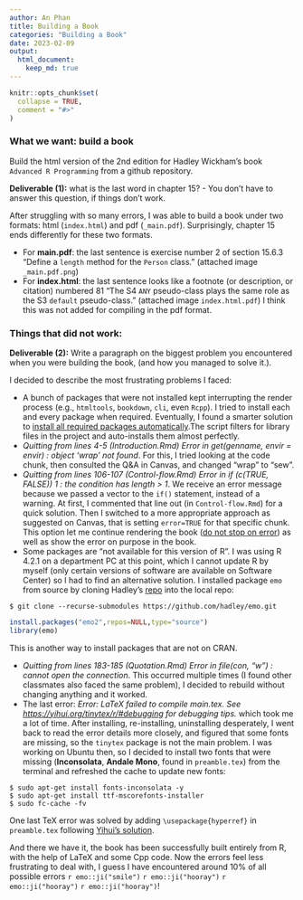 ```yaml
---
author: An Phan
title: Building a Book
categories: "Building a Book"
date: 2023-02-09
output: 
  html_document:
    keep_md: true
---
```


```r
knitr::opts_chunk$set(
  collapse = TRUE,
  comment = "#>"
)
```

### What we want: build a book

Build the html version of the 2nd edition for Hadley Wickham's book `Advanced R Programming` from a github repository.

**Deliverable (1):** what is the last word in chapter 15? - You don't have to answer this question, if things don't work.

After struggling with so many errors, I was able to build a book under two formats: html (`index.html`) and pdf (`_main.pdf`). Surprisingly, chapter 15 ends differently for these two formats.

-   For **main.pdf**: the last sentence is exercise number 2 of section 15.6.3 "Define a `length` method for the `Person` class." (attached image `_main.pdf.png`)
-   For **index.html**: the last sentence looks like a footnote (or description, or citation) numbered 81 "The S4 `ANY` pseudo-class plays the same role as the S3 `default` pseudo-class." (attached image `index.html.pdf`) I think this was not added for compiling in the pdf format.

### Things that did not work:

**Deliverable (2):** Write a paragraph on the biggest problem you encountered when you were building the book, (and how you managed to solve it.).

I decided to describe the most frustrating problems I faced:

-   A bunch of packages that were not installed kept interrupting the render process (e.g., `htmltools`, `bookdown`, `cli`, even `Rcpp`). I tried to install each and every package when required. Eventually, I found a smarter solution to [install all required packages automatically](https://tilburgsciencehub.com/building-blocks/automate-and-execute-your-work/automate-your-workflow/auto-install-r-packages/).The script filters for library files in the project and auto-installs them almost perfectly.\
-   *Quitting from lines 4-5 (Introduction.Rmd) Error in get(genname, envir = envir) : object 'wrap' not found*. For this, I tried looking at the code chunk, then consulted the Q&A in Canvas, and changed "wrap" to "sew".
-   *Quitting from lines 106-107 (Control-flow.Rmd) Error in if (c(TRUE, FALSE)) 1 : the condition has length \> 1*. We receive an error message because we passed a vector to the `if()` statement, instead of a warning. At first, I commented that line out (in `Control-flow.Rmd`) for a quick solution. Then I switched to a more appropriate approach as suggested on Canvas, that is setting `error=TRUE` for that specific chunk. This option let me continue rendering the book ([do not stop on error](https://bookdown.org/yihui/rmarkdown-cookbook/opts-error.html)) as well as show the error on purpose in the book.
-   Some packages are "not available for this version of R". I was using R 4.2.1 on a department PC at this point, which I cannot update R by myself (only certain versions of software are available on Software Center) so I had to find an alternative solution. I installed package `emo` from source by cloning Hadley's [repo](https://github.com/hadley/emo.git) into the local repo:
```
$ git clone --recurse-submodules https://github.com/hadley/emo.git
```

```r
install.packages("emo2",repos=NULL,type="source")
library(emo)
```

This is another way to install packages that are not on CRAN.

-   *Quitting from lines 183-185 (Quotation.Rmd) Error in file(con, "w") : cannot open the connection*. This occurred multiple times (I found other classmates also faced the same problem), I decided to rebuild without changing anything and it worked.
-   The last error: *Error: LaTeX failed to compile main.tex. See <https://yihui.org/tinytex/r/#debugging> for debugging tips.* which took me a lot of time. After installing, re-installing, uninstalling desperately, I went back to read the error details more closely, and figured that some fonts are missing, so the `tinytex` package is not the main problem. I was working on Ubuntu then, so I decided to install two fonts that were missing (**Inconsolata**, **Andale Mono**, found in `preamble.tex`) from the terminal and refreshed the cache to update new fonts:

<!-- -->

    $ sudo apt-get install fonts-inconsolata -y
    $ sudo apt-get install ttf-mscorefonts-installer
    $ sudo fc-cache -fv

One last TeX error was solved by adding `\usepackage{hyperref}` in `preamble.tex` following [Yihui's solution](https://github.com/yihui/bookdown-crc/commit/683e5fbd87478240c84cbebaf04058dd685090c8).

And there we have it, the book has been successfully built entirely from R, with the help of LaTeX and some Cpp code. Now the errors feel less frustrating to deal with, I guess I have encountered around 10% of all possible errors `r emo::ji("smile")` `r emo::ji("hooray")` `r emo::ji("hooray")` `r emo::ji("hooray")`!
